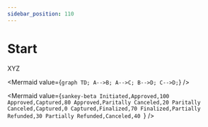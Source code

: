 ```yaml
---
sidebar_position: 110
---
```


# Start

XYZ

<Mermaid
  value={`graph TD;
    A-->B;
    A-->C;
    B-->D;
    C-->D;`}
/>


<Mermaid
  value={`sankey-beta
    Initiated,Approved,100
    Approved,Captured,80
    Approved,Paritally Canceled,20
    Paritally Canceled,Captured,0
    Captured,Finalized,70
    Finalized,Partially Refunded,30
    Partially Refunded,Canceled,40
    `}
/>